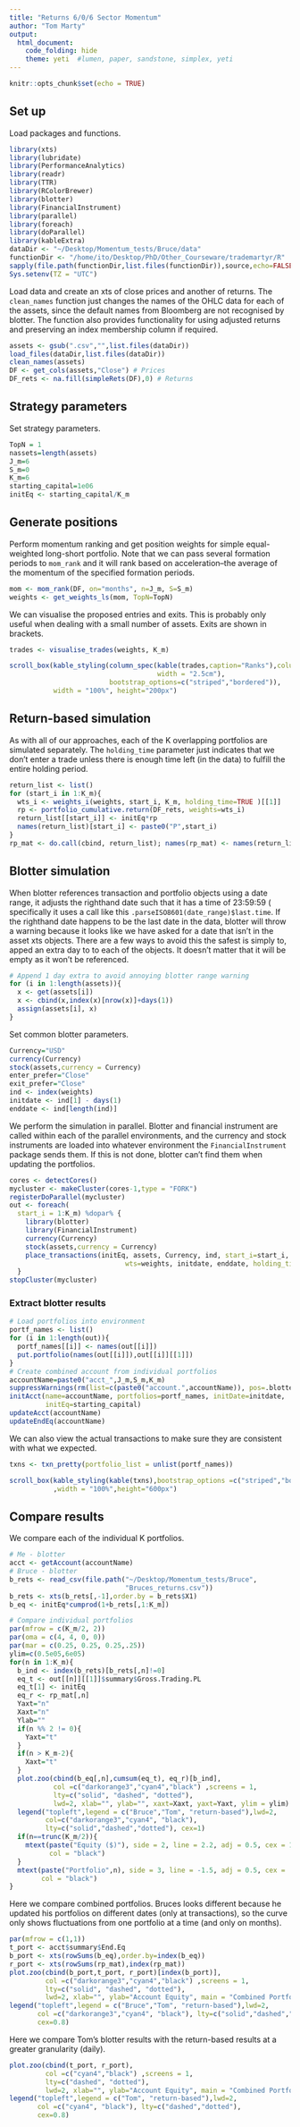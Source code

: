```yaml
---
title: "Returns 6/0/6 Sector Momentum"
author: "Tom Marty"
output: 
  html_document:
    code_folding: hide
    theme: yeti  #lumen, paper, sandstone, simplex, yeti
---
```


```r
knitr::opts_chunk$set(echo = TRUE)
```

## Set up
Load packages and functions.
```r
library(xts)
library(lubridate)
library(PerformanceAnalytics)
library(readr)
library(TTR)
library(RColorBrewer)
library(blotter)
library(FinancialInstrument)
library(parallel)
library(foreach)
library(doParallel)
library(kableExtra)
dataDir <- "~/Desktop/Momentum_tests/Bruce/data"
functionDir <- "/home/ito/Desktop/PhD/Other_Courseware/trademartyr/R"
sapply(file.path(functionDir,list.files(functionDir)),source,echo=FALSE)
Sys.setenv(TZ = "UTC")
```

Load data and create an xts of close prices and another of returns. 
The `clean_names` function just changes the names of the OHLC data for each of
the assets, since the default names from Bloomberg are not recognised by
blotter. The function also provides functionality for using adjusted returns
and preserving an index membership column if required.

```r
assets <- gsub(".csv","",list.files(dataDir))
load_files(dataDir,list.files(dataDir))
clean_names(assets)
DF <- get_cols(assets,"Close") # Prices
DF_rets <- na.fill(simpleRets(DF),0) # Returns
```

## Strategy parameters
Set strategy parameters. 

```r
TopN = 1
nassets=length(assets)
J_m=6
S_m=0
K_m=6
starting_capital=1e06
initEq <- starting_capital/K_m
```

## Generate positions
Perform momentum ranking and get position weights for simple equal-weighted 
long-short portfolio. Note that we can pass several formation periods to 
`mom_rank` and it will rank based on acceleration--the average of the momentum 
of the specified formation periods.

```r
mom <- mom_rank(DF, on="months", n=J_m, S=S_m)
weights <- get_weights_ls(mom, TopN=TopN)
```

We can visualise the proposed entries and exits. This is probably only useful 
when dealing with a small number of assets. Exits are shown in brackets.

```r
trades <- visualise_trades(weights, K_m)
```

```r
scroll_box(kable_styling(column_spec(kable(trades,caption="Ranks"),column = 1, 
                                     width = "2.5cm"),
                         bootstrap_options=c("striped","bordered")), 
           width = "100%", height="200px")
```

## Return-based simulation
As with all of our approaches, each of the K overlapping portfolios are 
simulated separately. The `holding_time` parameter just indicates that we don't 
enter a trade unless there is enough time left (in the data) to fulfill the 
entire holding period.

```r
return_list <- list()
for (start_i in 1:K_m){
  wts_i <- weights_i(weights, start_i, K_m, holding_time=TRUE )[[1]]
  rp <- portfolio_cumulative.return(DF_rets, weights=wts_i)
  return_list[[start_i]] <- initEq*rp
  names(return_list)[start_i] <- paste0("P",start_i)
}
rp_mat <- do.call(cbind, return_list); names(rp_mat) <- names(return_list)
```

## Blotter simulation
When blotter references transaction and portfolio objects using a date range, it
adjusts the righthand date such that it has a time of 23:59:59 ( specifically
it uses a call like this `.parseISO8601(date_range)$last.time`. If the righthand
date happens to be the last date in the data, blotter will throw a warning
because it looks like we have asked for a date that isn't in the asset xts
objects. There are a few ways to avoid this the safest is simply to,
apped an extra day to to each of the objects. It doesn't matter that it will be
empty as it won't be referenced.
```r
# Append 1 day extra to avoid annoying blotter range warning
for (i in 1:length(assets)){
  x <- get(assets[i])
  x <- cbind(x,index(x)[nrow(x)]+days(1))
  assign(assets[i], x)
}
```

Set common blotter parameters.

```r
Currency="USD"
currency(Currency)
stock(assets,currency = Currency)
enter_prefer="Close"
exit_prefer="Close"
ind <- index(weights)
initdate <- ind[1] - days(1)
enddate <- ind[length(ind)]
```

We perform the simulation in parallel. Blotter and financial instrument are
called within each of the parallel environments, and the currency and stock
instruments are loaded into whatever environment  the `FinancialInstrument`
package sends them. If this is not done, blotter can't find them when updating
the portfolios.

```r
cores <- detectCores()
mycluster <- makeCluster(cores-1,type = "FORK")
registerDoParallel(mycluster)
out <- foreach(
  start_i = 1:K_m) %dopar% {
    library(blotter)
    library(FinancialInstrument)
    currency(Currency)
    stock(assets,currency = Currency)
    place_transactions(initEq, assets, Currency, ind, start_i=start_i, K_m,
                             wts=weights, initdate, enddate, holding_time=TRUE)
  }
stopCluster(mycluster)
```

### Extract blotter results

```r
# Load portfolios into environment
portf_names <- list()
for (i in 1:length(out)){
  portf_names[[i]] <- names(out[[i]])
  put.portfolio(names(out[[i]]),out[[i]][[1]])
}
# Create combined account from individual portfolios
accountName=paste0("acct_",J_m,S_m,K_m)
suppressWarnings(rm(list=c(paste0("account.",accountName)), pos=.blotter))
initAcct(name=accountName, portfolios=portf_names, initDate=initdate,
         initEq=starting_capital)
updateAcct(accountName)
updateEndEq(accountName)
```

We can also view the actual transactions to make sure they are consistent with
what we expected.

```r
txns <- txn_pretty(portfolio_list = unlist(portf_names))
```

```r
scroll_box(kable_styling(kable(txns),bootstrap_options =c("striped","bordered"))
           ,width = "100%",height="600px")
```

## Compare results
We compare each of the individual K portfolios.
```r
# Me - blotter
acct <- getAccount(accountName)
# Bruce - blotter
b_rets <- read_csv(file.path("~/Desktop/Momentum_tests/Bruce",
                             "Bruces_returns.csv"))
b_rets <- xts(b_rets[,-1],order.by = b_rets$X1)
b_eq <- initEq*cumprod(1+b_rets[,1:K_m])
```

```r
# Compare individual portfolios
par(mfrow = c(K_m/2, 2))
par(oma = c(4, 4, 0, 0))
par(mar = c(0.25, 0.25, 0.25,.25))
ylim=c(0.5e05,6e05)
for(n in 1:K_m){
  b_ind <- index(b_rets)[b_rets[,n]!=0]
  eq_t <- out[[n]][[1]]$summary$Gross.Trading.PL
  eq_t[1] <- initEq
  eq_r <- rp_mat[,n]
  Yaxt="n"
  Xaxt="n"
  Ylab=""
  if(n %% 2 != 0){
    Yaxt="t"
  }
  if(n > K_m-2){
    Xaxt="t"
  }
  plot.zoo(cbind(b_eq[,n],cumsum(eq_t), eq_r)[b_ind],
           col =c("darkorange3","cyan4","black") ,screens = 1,
           lty=c("solid", "dashed", "dotted"),
           lwd=2, xlab="", ylab="", xaxt=Xaxt, yaxt=Yaxt, ylim = ylim)
  legend("topleft",legend = c("Bruce","Tom", "return-based"),lwd=2,
         col=c("darkorange3","cyan4", "black"),
         lty=c("solid","dashed","dotted"), cex=1)
  if(n==trunc(K_m/2)){
    mtext(paste("Equity ($)"), side = 2, line = 2.2, adj = 0.5, cex = 1,
          col = "black")
  }
  mtext(paste("Portfolio",n), side = 3, line = -1.5, adj = 0.5, cex = .8,
        col = "black")
}
```

Here we compare combined portfolios. Bruces looks different because he updated 
his portfolios on different dates (only at transactions), so the curve only 
shows fluctuations from one portfolio at a time (and only on months).

```r
par(mfrow = c(1,1))
t_port <- acct$summary$End.Eq
b_port <- xts(rowSums(b_eq),order.by=index(b_eq))
r_port <- xts(rowSums(rp_mat),index(rp_mat))
plot.zoo(cbind(b_port,t_port, r_port)[index(b_port)],
         col =c("darkorange3","cyan4","black") ,screens = 1,
         lty=c("solid", "dashed", "dotted"),
         lwd=2, xlab="", ylab="Account Equity", main = "Combined Portfolio")
legend("topleft",legend = c("Bruce","Tom", "return-based"),lwd=2,
       col =c("darkorange3","cyan4", "black"), lty=c("solid","dashed","dotted"),
       cex=0.8)

```

Here we compare Tom's blotter results with the return-based results at a greater 
granularity (daily).
```r
plot.zoo(cbind(t_port, r_port),
         col =c("cyan4","black") ,screens = 1,
         lty=c("dashed", "dotted"),
         lwd=2, xlab="", ylab="Account Equity", main = "Combined Portfolio")
legend("topleft",legend = c("Tom", "return-based"),lwd=2,
       col =c("cyan4", "black"), lty=c("dashed","dotted"),
       cex=0.8)

```



<!-- ## Results -->
<!-- View the positions for each of the overlapping portfolios. -->

<!-- ```{r } -->
<!-- scroll_box(kable_styling(kable(tb),bootstrap_options =c("striped","bordered")) -->
<!--            ,width = "100%",height="600px") -->
<!-- ``` -->

<!-- View results. -->

<!-- ```{r figure.width=7,out.width='100%',eval=TRUE,echo=TRUE} -->
<!-- darkcols <- brewer.pal(K_m,"Dark2") -->
<!-- plot.zoo(cumprod(1+na.fill(Strat_list,0)),col = darkcols,screens = 1, -->
<!--          xlab="",ylab="Cumulative Return",main="Individual Overlapping Portfolios") -->
<!-- legend("topleft",legend = paste0("K_",1:K_m),lwd=1,col = darkcols,cex=0.8) -->
<!-- ``` -->

<!-- ```{r ,figure.width=7,out.width='100%',message=FALSE,eval=TRUE,echo=TRUE} -->
<!-- RP <- Return.portfolio(na.fill(Strat_list,0)) # Not just overlapping portion -->
<!-- plot.zoo(cumprod(1+RP), col = "black",screens = 1, lwd=2, -->
<!--          xlab="",ylab="Cumulative Return",main="Combined Overlapping Portfolio") -->
<!-- ``` -->

<!-- ```{r ,figure.width=7,out.width='100%',message=FALSE,eval=TRUE,echo=TRUE} -->
<!-- setCols <- brewer.pal(nassets+1,"Paired") -->
<!-- setCols[nassets+1] <- "black" -->
<!-- plot.zoo(cumprod(1+na.omit(cbind(DF_rets,RP))), col = setCols,screens = 1, lwd=2, -->
<!--          xlab="",ylab="Cumulative Return",main="Assets") -->
<!-- legend("topleft",legend = c(names(DF_rets),"Strategy"),lwd=2, -->
<!--        col=setCols,cex=0.8) -->
<!-- ``` -->

<!-- ```{r figure.width=7,out.width='100%',eval=TRUE,echo=TRUE} -->
<!-- RP_long <- Return.portfolio(na.fill(Long_list,0)) # Not just overlapping portion -->
<!-- RP_short <- Return.portfolio(na.fill(Short_list,0)) # Not just overlapping portion -->
<!-- BH <- Return.portfolio(cbind(RP_long,RP_short)) -->
<!-- plot.zoo(cumprod(1+cbind(RP_long,RP_short,BH)),col = c("cyan4","darkorange3","black"),screens = 1, -->
<!--          xlab="",ylab="Cumulative Return",main=" Buy-and-hold Long and Short Legs",  -->
<!--          lwd=2) -->
<!-- legend("topleft",legend = c("Long side","Short side","Buy-hold combined"),lwd=2, -->
<!--        col=c("cyan4","darkorange3","black"),cex=0.8) -->
<!-- ``` -->

<!-- ## Extra -->
<!-- Below I plot the portfolio that would result if the long and short legs were treated  -->
<!-- as equal-weighted buy and hold positions (above), in relation to the other assets.  -->
<!-- This is a bit closer to Bruce's result which makes no sense to me.  -->

<!-- ```{r ,figure.width=7,out.width='100%',message=FALSE,eval=TRUE,echo=TRUE} -->
<!-- plot.zoo(cumprod(1+na.omit(cbind(DF_rets,BH))), col = setCols,screens = 1, lwd=2, -->
<!--          xlab="",ylab="Cumulative Return",main="Assets") -->
<!-- legend("topleft",legend = c(names(DF_rets),"Buy-hold combined"),lwd=2, -->
<!--        col=setCols,cex=0.8) -->
<!-- ``` -->
